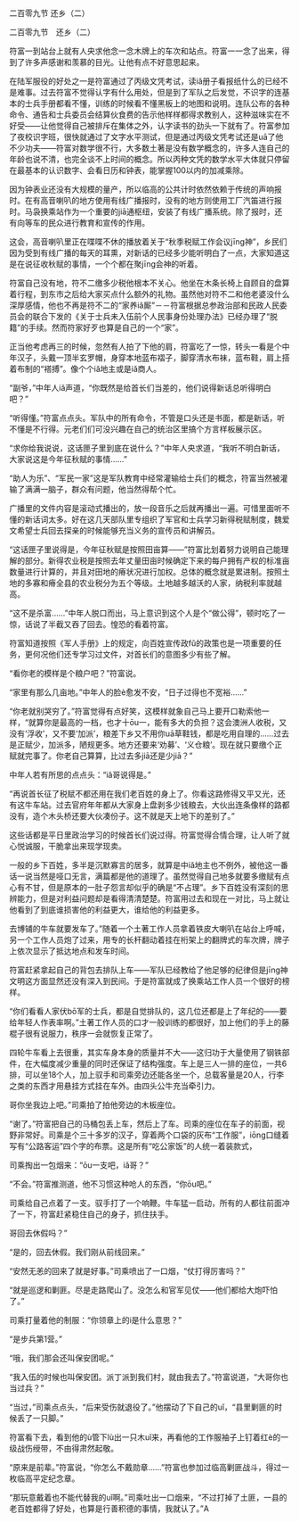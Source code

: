 

二百零九节 还乡（二）

二百零九节　还乡（二）

符富一到站台上就有人央求他念一念木牌上的车次和站点。符富一一念了出来，得到了许多声感谢和羡慕的目光。让他有点不好意思起来。

在陆军服役的好处之一是符富通过了丙级文凭考试，读iǎ册子看报纸什么的已经不是难事。过去符富不觉得认字有什么用处，但是到了军队之后发觉，不识字的连基本的士兵手册都看不懂，训练的时候看不懂黑板上的地图和说明。连队公布的各种命令、通告和士兵委员会结算伙食费的告示他样样都得求教别人，这种滋味实在不好受――让他觉得自己被排斥在集体之外，认字读书的劲头一下就有了。符富参加了夜校识字班，很快就通过了文字水平测试，但是通过丙级文凭考试还是uā了他不少功夫――符富对数学很不行，大多数土著是没有数学概念的，许多人连自己的年龄也说不清，也完全谈不上时间的概念。所以丙种文凭的数学水平大体就只停留在最基本的认识数字、会看日历和钟表，能掌握100以内的加减乘除。

因为钟表业还没有大规模的量产，所以临高的公共计时依然依赖于传统的声响报时。在有高音喇叭的地方使用有线广播报时，没有的地方则使用工厂汽笛进行报时。马袅换乘站作为一个重要的jiā通枢纽，安装了有线广播系统。除了报时，还有向等车的民众进行教育和宣传的作用。

这会，高音喇叭里正在喋喋不休的播放着关于“秋季税赋工作会议jīng神”，乡民们因为受到有线广播的每天的耳熏，对新话的已经多少能听明白了一点，大家知道这是在说征收秋赋的事情，一个个都在聚jīng会神的听着。

符富自己没有地，符不二缴多少税他根本不关心。他坐在木条长椅上自顾自的盘算着行程，到东市之后给大家买点什么额外的礼物。虽然他对符不二和他老婆没什么深厚感情，他也不再是符不二的“家养iǎ厮”－－符富根据总参政治部和民政人民委员会的联合下发的《关于士兵未入伍前个人民事身份处理办法》已经办理了“脱籍”的手续。然而符家好歹也算是自己的一个“家”。

正当他考虑再三的时候，忽然有人拍了下他的肩，符富吃了一惊，转头一看是个中年汉子，头戴一顶半玄罗帽，身穿本地蓝布褶子，脚穿清水布袜，蓝布鞋，肩上搭着布制的“褡搏”。像个个iǎ地主或是iǎ商人。

“副爷，”中年人iǎ声道，“你既然是给首长们当差的，他们说得新话总听得明白吧？”

“听得懂。”符富点点头。军队中的所有命令，不管是口头还是书面，都是新话，听不懂是不行得。元老们们可没兴趣在自己的统治区里搞个方言样板展示区。

“求你给我说说，这话匣子里到底在说什么？”中年人央求道，“我听不明白新话，大家说这是今年征秋赋的事情……”

“助人为乐”、“军民一家”这是军队教育中经常灌输给士兵们的概念，符富当然被灌输了满满一脑子，群众有问题，他当然得帮个忙。

广播里的文件内容是滚动式播出的，放一段音乐之后就再播出一遍。可惜里面听不懂的新话词太多。好在这几天部队里专组织了军官和士兵学习新得税赋制度，魏爱文希望士兵回去探亲的时候能够充当义务的宣传员和讲解员。

“这话匣子里说得是，今年征秋赋是按照田亩算――”符富比划着努力说明自己能理解的部分。新得农业税是按照去年丈量田亩时候确定下来的每户拥有产权的标准亩数量进行计算的，并且对田地的瘠状况进行加权。总体的概念就是累进制。按照土地的多寡和瘠全县的农业税分为五个等级。土地越多越沃的人家，纳税利率就越高。

“这不是杀富……”中年人脱口而出，马上意识到这个人是个“做公得”，顿时吃了一惊，话说了半截又吞了回去。惶恐的看着符富。

符富知道按照《军人手册》上的规定，向百姓宣传政fǔ的政策也是一项重要的任务，更何况他们还专学习过文件，对首长们的意图多少有些了解。

“看你老的模样是个粮户吧？”符富说。

“家里有那么几亩地。”中年人的脸è愈发不安，“日子过得也不宽裕……”

“你老就别哭穷了。”符富觉得有点好笑，这模样就象自己马上要开口勒索他一样，“就算你是最高的一档，也才十ōu一，能有多大的负担？这会澳洲人收税，又没有‘浮收’，又不要‘加派’，粮差下乡又不用你uā草鞋钱，都是吃用自理的……过去是正赋少，加派多，陋规更多。地方还要来‘劝募’、‘义仓粮’。现在就只要缴个正赋就完事了。你老自己算算，比过去多jiā还是少jiā？”

中年人若有所思的点点头：“iǎ哥说得是。”

“再说首长征了税赋不都还用在我们老百姓的身上了。你看这路修得又平又光，还有这牛车站。过去官府年年都从大家身上盘剥多少钱粮去，大伙出连条像样的路都没有，造个木头桥还要大伙凑份子。这不就是天上地下的差别了。”

这些话都是平日里政治学习的时候首长们说过得。符富觉得合情合理，让人听了就心悦诚服，干脆拿出来现学现卖。

一般的乡下百姓，多半是沉默寡言的居多，就算是中iǎ地主也不例外，被他这一番话一说当然是哑口无言，满篇都是他的道理了。虽然觉得自己地多就要多缴赋有点心有不甘，但是原本的一肚子怨言却似乎的确是“不占理”。乡下百姓没有深刻的思辨能力，但是对利益问题却是看得清清楚楚。符富用过去和现在一对比，马上就让他看到了到底谁损害他的利益更大，谁给他的利益更多。

去博铺的牛车就要发车了。”随着一个土著工作人员拿着铁皮大喇叭在站台上呼喊，另一个工作人员炮了过来，用专的长杆翻动着挂在桁架上的翻牌式的车次牌，牌子上依次显示了抵达地点和发车时间。

符富赶紧拿起自己的背包去排队上车――军队已经教给了他足够的纪律但是jīng神文明这方面显然还没有深入到民间。于是符富就成了换乘站工作人员一个很好的榜样。

“你们看看人家伏bō军的士兵，都是自觉排队的，这几位还都是上了年纪的――要给年轻人作表率啊。”土著工作人员的口才一般训练的都很好，加上他们的手上的藤棍子很有说服力，秩序一会就恢复正常了。

四轮牛车看上去很重，其实车身本身的质量并不大――这归功于大量使用了钢铁部件，在大幅度减少重量的同时还保证了结构强度。车上是三人一排的座位，一共6排，可以坐18个人，加上驭手和司乘旁边还能各坐一个，总载客量是20人，行李之类的东西才用悬挂方式挂在车外。由四头公牛充当牵引力。

哥你坐我边上吧。”司乘拍了拍他旁边的木板座位。

“谢了。”符富把自己的马桶包丢上车，然后上了车。司乘的座位在车子的前面，视野非常好。司乘是个三十多岁的汉子，穿着两个口袋的灰布“工作服”，iōng口缝着写有“公路客运”四个字的布票。这是所有“吃公家饭”的人统一着装款式，

司乘掏出一包烟来：“ōu一支吧，iǎ哥？”

“不会。”符富推测道，他不习惯这种呛人的东西，“你ōu吧。”

司乘给自己点着了一支。驭手打了一个响鞭。牛车猛一启动，所有的人都往前面冲了一下，符富赶紧稳住自己的身子，抓住扶手。

哥回去休假吗？”

“是的，回去休假。我们刚从前线回来。”

“安然无恙的回来了就是好事。”司乘喷出了一口烟，“仗打得厉害吗？”

“就是巡逻和剿匪。尽是走路爬山了。没怎么和官军见仗――他们都给大炮吓怕了。”

司乘打量着他的制服：“你领章上的i是什么意思？”

“是步兵第1营。”

“哦，我们那会还叫保安团呢。”

“我入伍的时候也叫保安团。派丁派到我们村，就由我去了。”符富说道，“大哥你也当过兵？”

“当过，”司乘点点头，“后来受伤就退役了。”他摆动了下自己的uǐ，“县里剿匪的时候丢了一只脚。”

符富看下去，看到他的ù管下lù出一只木uǐ来，再看他的工作服袖子上钉着红è的一级战伤绶带，不由得肃然起敬。

“原来是前辈。”符富说，“你怎么不戴勋章……”符富也参加过临高剿匪战斗，得过一枚临高平定纪念章。

“那玩意戴着也不能代替我的uǐ啊。”司乘吐出一口烟来，“不过打掉了土匪，一县的老百姓都得了好处，也算是行善积德的事情，我就认了。”A

